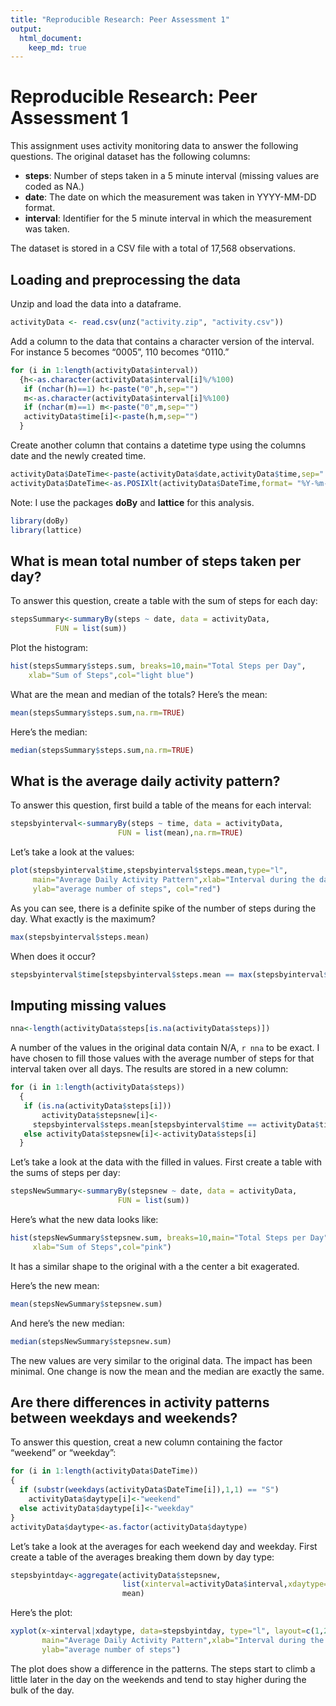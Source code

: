 ```yaml
---
title: "Reproducible Research: Peer Assessment 1"
output: 
  html_document:
    keep_md: true
---
```

# Reproducible Research: Peer Assessment 1

This assignment uses activity monitoring data to answer the following questions.  The original dataset has the following columns:

- **steps**: Number of steps taken in a 5 minute interval (missing values are coded as NA.)
- **date**: The date on which the measurement was taken in YYYY-MM-DD format.
- **interval**: Identifier for the 5 minute interval in which the measurement was taken.

The dataset is stored in a CSV file with a total of 17,568 observations.

## Loading and preprocessing the data
Unzip and load the data into a dataframe.
```r
activityData <- read.csv(unz("activity.zip", "activity.csv"))

```
Add a column to the data that contains a character version of the interval.  For instance
5 becomes "0005", 110 becomes "0110."
```r
for (i in 1:length(activityData$interval))
  {h<-as.character(activityData$interval[i]%/%100)
   if (nchar(h)==1) h<-paste("0",h,sep="")
   m<-as.character(activityData$interval[i]%%100)
   if (nchar(m)==1) m<-paste("0",m,sep="")
   activityData$time[i]<-paste(h,m,sep="")
  }
```
Create another column that contains a datetime type using the columns date and the newly created time.
```r
activityData$DateTime<-paste(activityData$date,activityData$time,sep=" ")
activityData$DateTime<-as.POSIXlt(activityData$DateTime,format= "%Y-%m-%d %H%M",tz="GMT")

```
Note:  I use the packages **doBy** and **lattice** for this analysis.
```r
library(doBy)
library(lattice)
```
## What is mean total number of steps taken per day?  
To answer this question, create a table with the sum of steps for each day:
```r
stepsSummary<-summaryBy(steps ~ date, data = activityData, 
          FUN = list(sum))
```
Plot the histogram:
```r
hist(stepsSummary$steps.sum, breaks=10,main="Total Steps per Day", 
    xlab="Sum of Steps",col="light blue")
```

What are the mean and median of the totals? Here's the mean:
```r
mean(stepsSummary$steps.sum,na.rm=TRUE)
```
Here's the median:
```r
median(stepsSummary$steps.sum,na.rm=TRUE)
```

## What is the average daily activity pattern?

To answer this question, first build a table of the means for each interval:

```r
stepsbyinterval<-summaryBy(steps ~ time, data = activityData, 
                        FUN = list(mean),na.rm=TRUE)
```
Let's take a look at the values:
```r
plot(stepsbyinterval$time,stepsbyinterval$steps.mean,type="l",
     main="Average Daily Activity Pattern",xlab="Interval during the day",
     ylab="average number of steps", col="red")
```

As you can see, there is a definite spike of the number of steps during the day. What exactly is the maximum?
```r
max(stepsbyinterval$steps.mean)
```
When does it occur?
```r
stepsbyinterval$time[stepsbyinterval$steps.mean == max(stepsbyinterval$steps.mean)]
```
## Imputing missing values
```r
nna<-length(activityData$steps[is.na(activityData$steps)])
```
A number of the values in the original data contain N/A, `r nna` to be exact.  I have chosen to fill those values with the average number of steps for that interval taken over all days.  The results are stored in a new column:
```r
for (i in 1:length(activityData$steps))
  { 
   if (is.na(activityData$steps[i])) 
       activityData$stepsnew[i]<-
     stepsbyinterval$steps.mean[stepsbyinterval$time == activityData$time[i]]
   else activityData$stepsnew[i]<-activityData$steps[i]
  }
```
Let's take a look at the data with the filled in values.  First create a table with the sums of steps per day:
```r
stepsNewSummary<-summaryBy(stepsnew ~ date, data = activityData, 
                        FUN = list(sum))
```
Here's what the new data looks like:
```r
hist(stepsNewSummary$stepsnew.sum, breaks=10,main="Total Steps per Day", 
     xlab="Sum of Steps",col="pink")
```

It has a similar shape to the original with a the center a bit exagerated. 

Here's the new mean:
```r
mean(stepsNewSummary$stepsnew.sum)
```
And here's the new median:
```r
median(stepsNewSummary$stepsnew.sum)
```
The new values are very similar to the original data.  The impact has been minimal. One change is now the mean and the median are exactly the same.

## Are there differences in activity patterns between weekdays and weekends?

To answer this question, creat a new column containing the factor "weekend" or "weekday":
```r
for (i in 1:length(activityData$DateTime))
{ 
  if (substr(weekdays(activityData$DateTime[i]),1,1) == "S")
    activityData$daytype[i]<-"weekend"
  else activityData$daytype[i]<-"weekday"
}
activityData$daytype<-as.factor(activityData$daytype)
```
Let's take a look at the averages for each weekend day and weekday. 
First create a table of the averages breaking them down by day type:
```r
stepsbyintday<-aggregate(activityData$stepsnew, 
                         list(xinterval=activityData$interval,xdaytype=activityData$daytype), 
                         mean)
```
Here's the plot:
```r
xyplot(x~xinterval|xdaytype, data=stepsbyintday, type="l", layout=c(1,2), 
       main="Average Daily Activity Pattern",xlab="Interval during the day",
       ylab="average number of steps")
```

The plot does show a difference in the patterns.  The steps start to climb a little later in the day on the weekends and tend to stay higher during the bulk of the day.  